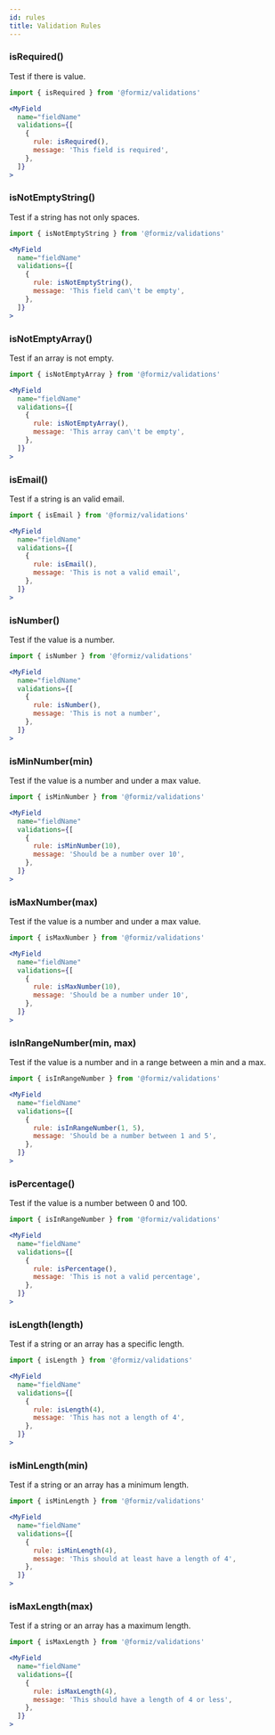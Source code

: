 ```yaml
---
id: rules
title: Validation Rules
---
```



### isRequired()

Test if there is value.

```jsx
import { isRequired } from '@formiz/validations'

<MyField
  name="fieldName"
  validations={[
    {
      rule: isRequired(),
      message: 'This field is required',
    },
  ]}
>
```

### isNotEmptyString()

Test if a string has not only spaces.

```jsx
import { isNotEmptyString } from '@formiz/validations'

<MyField
  name="fieldName"
  validations={[
    {
      rule: isNotEmptyString(),
      message: 'This field can\'t be empty',
    },
  ]}
>
```

### isNotEmptyArray()

Test if an array is not empty.

```jsx
import { isNotEmptyArray } from '@formiz/validations'

<MyField
  name="fieldName"
  validations={[
    {
      rule: isNotEmptyArray(),
      message: 'This array can\'t be empty',
    },
  ]}
>
```

### isEmail()

Test if a string is an valid email.

```jsx
import { isEmail } from '@formiz/validations'

<MyField
  name="fieldName"
  validations={[
    {
      rule: isEmail(),
      message: 'This is not a valid email',
    },
  ]}
>
```

### isNumber()

Test if the value is a number.

```jsx
import { isNumber } from '@formiz/validations'

<MyField
  name="fieldName"
  validations={[
    {
      rule: isNumber(),
      message: 'This is not a number',
    },
  ]}
>
```

### isMinNumber(min)

Test if the value is a number and under a max value.

```jsx
import { isMinNumber } from '@formiz/validations'

<MyField
  name="fieldName"
  validations={[
    {
      rule: isMinNumber(10),
      message: 'Should be a number over 10',
    },
  ]}
>
```

### isMaxNumber(max)

Test if the value is a number and under a max value.

```jsx
import { isMaxNumber } from '@formiz/validations'

<MyField
  name="fieldName"
  validations={[
    {
      rule: isMaxNumber(10),
      message: 'Should be a number under 10',
    },
  ]}
>
```

### isInRangeNumber(min, max)

Test if the value is a number and in a range between a min and a max.

```jsx
import { isInRangeNumber } from '@formiz/validations'

<MyField
  name="fieldName"
  validations={[
    {
      rule: isInRangeNumber(1, 5),
      message: 'Should be a number between 1 and 5',
    },
  ]}
>
```

### isPercentage()

Test if the value is a number between 0 and 100.

```jsx
import { isInRangeNumber } from '@formiz/validations'

<MyField
  name="fieldName"
  validations={[
    {
      rule: isPercentage(),
      message: 'This is not a valid percentage',
    },
  ]}
>
```

### isLength(length)

Test if a string or an array has a specific length.

```jsx
import { isLength } from '@formiz/validations'

<MyField
  name="fieldName"
  validations={[
    {
      rule: isLength(4),
      message: 'This has not a length of 4',
    },
  ]}
>
```

### isMinLength(min)

Test if a string or an array has a minimum length.

```jsx
import { isMinLength } from '@formiz/validations'

<MyField
  name="fieldName"
  validations={[
    {
      rule: isMinLength(4),
      message: 'This should at least have a length of 4',
    },
  ]}
>
```


### isMaxLength(max)

Test if a string or an array has a maximum length.

```jsx
import { isMaxLength } from '@formiz/validations'

<MyField
  name="fieldName"
  validations={[
    {
      rule: isMaxLength(4),
      message: 'This should have a length of 4 or less',
    },
  ]}
>
```